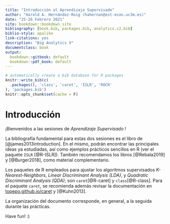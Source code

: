 ```yaml
---
title: "Introducción al Aprendizaje Supervisado"
author: "Harold A. Hernández-Roig (hahernan@est-econ.uc3m.es)"
date: "25-26 Febrero 2021"
site: bookdown::bookdown_site
bibliography: [book.bib, packages.bib, analytics.c2.bib]
biblio-style: apalike
link-citations: yes
description: "Big Analytics V"
documentclass: book
output:
  bookdown::gitbook: default
  bookdown::pdf_book: default
---
```



```r
# automatically create a bib database for R packages
knitr::write_bib(c(
  .packages(), 'class', 'caret', 'ISLR', 'ROCR'
), 'packages.bib')
knitr::opts_chunk$set(cache = F)
```

# Introducción

¡Bienvenidos a las sesiones de *Aprendizaje Supervisado* !

La bibliografía fundamental para estas dos sesiones es el libro de [@james2013introduction]. En el mismo, podrán encontrar las principales ideas ya estudiadas, así como ejemplos prácticos sencillos en R (ver el paquete `ISLR` [@R-ISLR]). También recomendamos los libros [@Rebala2019] y [@Burger2018], como material complementario.

Los paquetes de R empleados para ajustar los algoritmos supervisados *K-Nearest-Neighbors*, *Linear Discriminant Analysis (LDA)*, y *Quadratic Discriminant Analysis (QDA)*; son `caret`[@R-caret] y `class`[@R-class]. Para el paquete `caret`, se recomienda además revisar la documentación en [topepo.github.io/caret](http://topepo.github.io/caret/index.html) y [@Kuhn2013].

La organización del documento corresponde, en general, a la seguida durante las prácticas.

Have fun! :)
